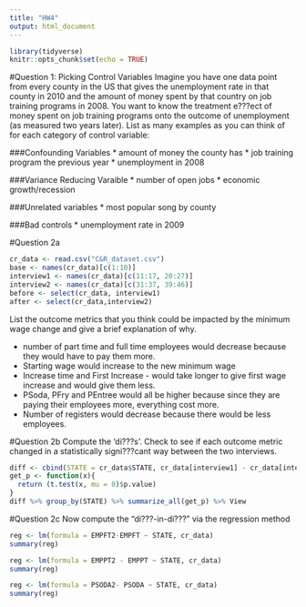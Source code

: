 ```yaml
---
title: "HW4"
output: html_document
---
```


```r
library(tidyverse)
knitr::opts_chunk$set(echo = TRUE)
```
#Question 1: Picking Control Variables
Imagine you have one data point from every county in the US that gives the unemployment rate in that county in 2010 and the amount of money spent by that country on job training programs in 2008. You want to know the treatment e???ect of money spent on job training programs onto the outcome of unemployment (as measured two years later). List as many examples as you can think of for each category of control variable:

###Confounding Variables
* amount of money the county has
* job training program the previous year
* unemployment in 2008

###Variance Reducing Varaible
* number of open jobs
* economic growth/recession

###Unrelated variables
* most popular song by county

###Bad controls
* unemployment rate in 2009

#Question 2a
```r
cr_data <- read.csv("C&R_dataset.csv")
base <- names(cr_data)[c(1:10)]
interview1 <- names(cr_data)[c(11:17, 20:27)]
interview2 <- names(cr_data)[c(31:37, 39:46)]
before <- select(cr_data, interview1)
after <- select(cr_data,interview2)
```
List the outcome metrics that you think could be impacted by the minimum wage change and give a brief explanation of why.

* number of part time and full time employees would decrease because they would have to pay them more.
* Starting wage would increase to the new minimum wage
* Increase time and First Increase - would take longer to give first wage increase and would give them less.
* PSoda, PFry and PEntree would all be higher because since they are paying their employees more, everything cost more.
* Number of registers would decrease because there would be less employees.

#Question 2b
Compute the 'di???s'. Check to see if each outcome metric changed in a statistically signi???cant way between the two interviews.
```r
diff <- cbind(STATE = cr_data$STATE, cr_data[interview1] - cr_data[interview2])
get_p <- function(x){
  return (t.test(x, mu = 0)$p.value)
}
diff %>% group_by(STATE) %>% summarize_all(get_p) %>% View
```

#Question 2c
Now compute the "di???-in-di???" via the regression method
```r
reg <- lm(formula = EMPFT2-EMPFT ~ STATE, cr_data)
summary(reg)

reg <- lm(formula = EMPPT2 - EMPPT ~ STATE, cr_data)
summary(reg)

reg <- lm(formula = PSODA2- PSODA ~ STATE, cr_data)
summary(reg)
```